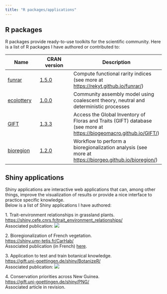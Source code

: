 ```yaml
---
title: "R packages/applications"
---
```


## R packages

R packages provide ready-to-use toolkits for the scientific community. Here is a list of R packages I have authored or contributed to:

| Name                                        | CRAN version                                                                                                                  | Description                                                                                                                          |
|------------------|--------------------------|----------------------------|
| [funrar](https://github.com/Rekyt/funrar)           | [1.5.0](https://CRAN.R-project.org/package=funrar) | Compute functional rarity indices (see more at <https://rekyt.github.io/funrar/>)                                                    |
| [ecolottery](https://github.com/frmunoz/ecolottery) | [1.0.0](https://CRAN.R-project.org/package=ecolottery)         | Community assembly model using coalescent theory, neutral and deterministic processes                                                                  |
| [GIFT](https://github.com/biogeomacro/gift)         | [1.3.3](https://CRAN.R-project.org/package=GIFT)                                                                                  | Access the Global Inventory of Floras and Traits (GIFT) database (see more at <https://biogeomacro.github.io/GIFT/>) |
| [bioregion](https://github.com/biorgeo/bioregion)    | [1.2.0](https://CRAN.R-project.org/package=bioregion)             | Workflow to perform a bioregionalization analysis (see more at <https://biorgeo.github.io/bioregion/>)                               |

## Shiny applications

Shiny applications are interactive web applications that can, among other things, improve the visualization of results or provide a nice interface to practice specific knowledge.  
Below is a list of Shiny applications I have authored:

1\. Trait-environment relationships in grassland plants.  
<https://shiny.cefe.cnrs.fr/trait_environment_relationships/>  
Associated publication: <a href="https://doi.org/10.1111/geb.12623" target="_blank"><img src="https://img.shields.io/badge/DOI-10.1111/geb.12623-008fffff.svg"/></a>   

2\. Bioregionalization of French vegetation.  
<https://shiny.umr-tetis.fr/CarHab/>  
Associated publication (in French) [here](https://hal-lara.archives-ouvertes.fr/hal-04269906/).  

3\. Application to test and train botanical knowledge.  
<https://gift.uni-goettingen.de/shiny/BotanizeR/>  
Associated publication: <a href="https://doi.org/10.1002/ppp3.10226" target="_blank"><img src="https://img.shields.io/badge/DOI-110.1002/ppp3.10226-008fffff.svg"/></a>   

4\. Conservation priorities across New Guinea.  
<https://gift.uni-goettingen.de/shiny/PNG/>  
Associated article in revision.  

